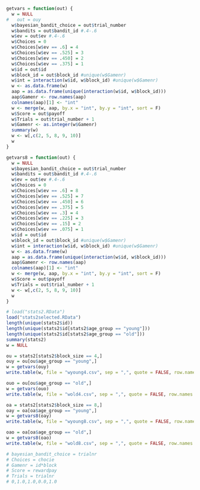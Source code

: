 ```r
getvars = function(out) {
  w = NULL 
#   out = ouy
  w$bayesian_bandit_choice = out$trial_number
  w$bandits = out$bandit_id #.4-.6
  w$ev = out$ev #.4-.6
  w$Choices = 0
  w$Choices[w$ev == .6] = 4
  w$Choices[w$ev == .525] = 3
  w$Choices[w$ev == .450] = 2
  w$Choices[w$ev == .375] = 1
  w$id = out$id
  w$block_id = out$block_id #unique(w$Gamenr)
  w$int = interaction(w$id, w$block_id) #unique(w$Gamenr)
  w <- as.data.frame(w)
  aap = as.data.frame(unique(interaction(w$id, w$block_id)))
  aap$Gamenr <- row.names(aap)
  colnames(aap)[1] <- "int"
  w <- merge(w, aap, by.x = "int", by.y = "int", sort = F)
  w$Score = out$payoff
  w$Trials = out$trial_number + 1
  w$Gamenr <- as.integer(w$Gamenr)
  summary(w)
  w <- w[,c(2, 5, 8, 9, 10)]
  w
}
```

```r
getvars8 = function(out) {
  w = NULL 
  w$bayesian_bandit_choice = out$trial_number
  w$bandits = out$bandit_id #.4-.6
  w$ev = out$ev #.4-.6
  w$Choices = 0
  w$Choices[w$ev == .6] = 8
  w$Choices[w$ev == .525] = 7
  w$Choices[w$ev == .450] = 6
  w$Choices[w$ev == .375] = 5
  w$Choices[w$ev == .3] = 4
  w$Choices[w$ev == .225] = 3
  w$Choices[w$ev == .15] = 2
  w$Choices[w$ev == .075] = 1
  w$id = out$id
  w$block_id = out$block_id #unique(w$Gamenr)
  w$int = interaction(w$id, w$block_id) #unique(w$Gamenr)
  w <- as.data.frame(w)
  aap = as.data.frame(unique(interaction(w$id, w$block_id)))
  aap$Gamenr <- row.names(aap)
  colnames(aap)[1] <- "int"
  w <- merge(w, aap, by.x = "int", by.y = "int", sort = F)
  w$Score = out$payoff
  w$Trials = out$trial_number + 1
  w <- w[,c(2, 5, 8, 9, 10)]
  w
}
```


```r
# load("stats2.RData")
load("stats2selected.RData")
length(unique(stats2$id))
length(unique(stats2$id[stats2$age_group == "young"]))
length(unique(stats2$id[stats2$age_group == "old"]))
summary(stats2)
w = NULL

ou = stats2[stats2$block_size == 4,]
ouy = ou[ou$age_group == "young",] 
w = getvars(ouy)
write.table(w, file = "wyoung4.csv", sep = ",", quote = FALSE, row.names = FALSE)

ouo = ou[ou$age_group == "old",] 
w = getvars(ouo)
write.table(w, file = "wold4.csv", sep = ",", quote = FALSE, row.names = FALSE)

oa = stats2[stats2$block_size == 8,]
oay = oa[oa$age_group == "young",] 
w = getvars8(oay)
write.table(w, file = "wyoung8.csv", sep = ",", quote = FALSE, row.names = FALSE)

oao = oa[oa$age_group == "old",] 
w = getvars8(oao)
write.table(w, file = "wold8.csv", sep = ",", quote = FALSE, row.names = FALSE)

# bayesian_bandit_choice = trialnr
# Choices = chocie
# Gamenr = id*block
# Score = rewardpay
# Trials = trialnr
# 0,1.0,1.0,0.0,1.0
```